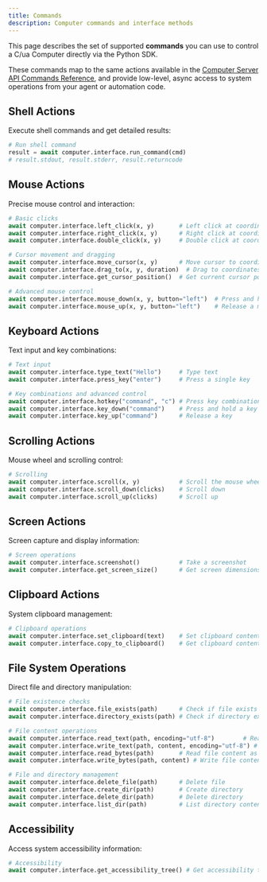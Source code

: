 ```yaml
---
title: Commands
description: Computer commands and interface methods
---
```


This page describes the set of supported **commands** you can use to control a C/ua Computer directly via the Python SDK.

These commands map to the same actions available in the [Computer Server API Commands Reference](../libraries/computer-server/Commands), and provide low-level, async access to system operations from your agent or automation code.

## Shell Actions

Execute shell commands and get detailed results:

```python
# Run shell command
result = await computer.interface.run_command(cmd)
# result.stdout, result.stderr, result.returncode
```

## Mouse Actions

Precise mouse control and interaction:

```python
# Basic clicks
await computer.interface.left_click(x, y)       # Left click at coordinates
await computer.interface.right_click(x, y)      # Right click at coordinates
await computer.interface.double_click(x, y)     # Double click at coordinates

# Cursor movement and dragging
await computer.interface.move_cursor(x, y)      # Move cursor to coordinates
await computer.interface.drag_to(x, y, duration)  # Drag to coordinates
await computer.interface.get_cursor_position()  # Get current cursor position

# Advanced mouse control
await computer.interface.mouse_down(x, y, button="left")  # Press and hold a mouse button
await computer.interface.mouse_up(x, y, button="left")    # Release a mouse button
```

## Keyboard Actions

Text input and key combinations:

```python
# Text input
await computer.interface.type_text("Hello")     # Type text
await computer.interface.press_key("enter")     # Press a single key

# Key combinations and advanced control
await computer.interface.hotkey("command", "c") # Press key combination
await computer.interface.key_down("command")    # Press and hold a key
await computer.interface.key_up("command")      # Release a key
```

## Scrolling Actions

Mouse wheel and scrolling control:

```python
# Scrolling
await computer.interface.scroll(x, y)           # Scroll the mouse wheel
await computer.interface.scroll_down(clicks)    # Scroll down
await computer.interface.scroll_up(clicks)      # Scroll up
```

## Screen Actions

Screen capture and display information:

```python
# Screen operations
await computer.interface.screenshot()           # Take a screenshot
await computer.interface.get_screen_size()      # Get screen dimensions
```

## Clipboard Actions

System clipboard management:

```python
# Clipboard operations
await computer.interface.set_clipboard(text)    # Set clipboard content
await computer.interface.copy_to_clipboard()    # Get clipboard content
```

## File System Operations

Direct file and directory manipulation:

```python
# File existence checks
await computer.interface.file_exists(path)      # Check if file exists
await computer.interface.directory_exists(path) # Check if directory exists

# File content operations
await computer.interface.read_text(path, encoding="utf-8")        # Read file content
await computer.interface.write_text(path, content, encoding="utf-8") # Write file content
await computer.interface.read_bytes(path)       # Read file content as bytes
await computer.interface.write_bytes(path, content) # Write file content as bytes

# File and directory management
await computer.interface.delete_file(path)      # Delete file
await computer.interface.create_dir(path)       # Create directory
await computer.interface.delete_dir(path)       # Delete directory
await computer.interface.list_dir(path)         # List directory contents
```

## Accessibility

Access system accessibility information:

```python
# Accessibility
await computer.interface.get_accessibility_tree() # Get accessibility tree
```
